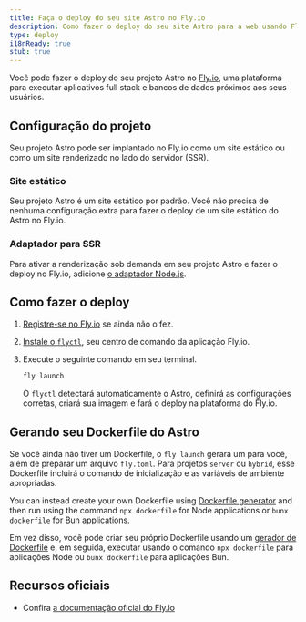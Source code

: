 ```yaml
---
title: Faça o deploy do seu site Astro no Fly.io
description: Como fazer o deploy do seu site Astro para a web usando Fly.io.
type: deploy
i18nReady: true
stub: true
---
```


Você pode fazer o deploy do seu projeto Astro no [Fly.io](https://fly.io/), uma plataforma para executar aplicativos full stack e bancos de dados próximos aos seus usuários.

## Configuração do projeto

Seu projeto Astro pode ser implantado no Fly.io como um site estático ou como um site renderizado no lado do servidor (SSR).

### Site estático

Seu projeto Astro é um site estático por padrão. Você não precisa de nenhuma configuração extra para fazer o deploy de um site estático do Astro no Fly.io.

### Adaptador para SSR

Para ativar a renderização sob demanda em seu projeto Astro e fazer o deploy no Fly.io, adicione [o adaptador Node.js](/pt-br/guides/integrations-guide/node/).

## Como fazer o deploy

1. [Registre-se no Fly.io](https://fly.io/docs/getting-started/log-in-to-fly/#first-time-or-no-fly-account-sign-up-for-fly) se ainda não o fez.
2. [Instale o `flyctl`](https://fly.io/docs/hands-on/install-flyctl/), seu centro de comando da aplicação Fly.io.
3. Execute o seguinte comando em seu terminal.

    ```bash
    fly launch
    ```

	O `flyctl` detectará automaticamente o Astro, definirá as configurações corretas, criará sua imagem e fará o deploy na plataforma do Fly.io. 

## Gerando seu Dockerfile do Astro

Se você ainda não tiver um Dockerfile, o `fly launch` gerará um para você, além de preparar um arquivo `fly.toml`. Para projetos `server` ou `hybrid`, esse Dockerfile incluirá o comando de inicialização e as variáveis de ambiente apropriadas.

You can instead create your own Dockerfile using [Dockerfile generator](https://www.npmjs.com/package/@flydotio/dockerfile) and then run using the command `npx dockerfile` for Node applications or `bunx dockerfile` for Bun applications.

Em vez disso, você pode criar seu próprio Dockerfile usando um [gerador de Dockerfile](https://www.npmjs.com/package/@flydotio/dockerfile) e, em seguida, executar usando o comando `npx dockerfile` para aplicações Node ou `bunx dockerfile` para aplicações Bun.

## Recursos oficiais

- Confira [a documentação oficial do Fly.io](https://fly.io/docs/js/frameworks/astro/)
